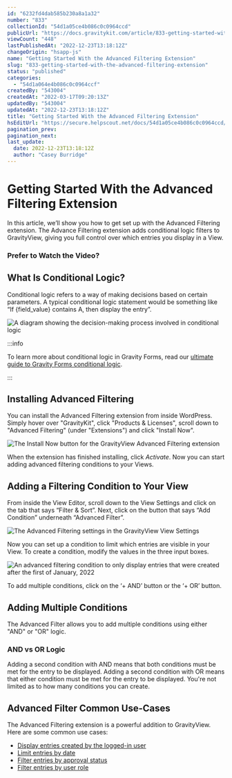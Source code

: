 ```yaml
---
id: "6232fd4dab585b230a8a1a32"
number: "833"
collectionId: "54d1a05ce4b086c0c0964ccd"
publicUrl: "https://docs.gravitykit.com/article/833-getting-started-with-the-advanced-filtering-extension"
viewCount: "448"
lastPublishedAt: "2022-12-23T13:18:12Z"
changeOrigin: "hsapp-js"
name: "Getting Started With the Advanced Filtering Extension"
slug: "833-getting-started-with-the-advanced-filtering-extension"
status: "published"
categories: 
  - "54d1a064e4b086c0c0964ccf"
createdBy: "543004"
createdAt: "2022-03-17T09:20:13Z"
updatedBy: "543004"
updatedAt: "2022-12-23T13:18:12Z"
title: "Getting Started With the Advanced Filtering Extension"
hsEditUrl: "https://secure.helpscout.net/docs/54d1a05ce4b086c0c0964ccd/article/6232fd4dab585b230a8a1a32"
pagination_prev: 
pagination_next: 
last_update:
  date: 2022-12-23T13:18:12Z
  author: "Casey Burridge"
---
```


# Getting Started With the Advanced Filtering Extension

In this article, we’ll show you how to get set up with the Advanced Filtering extension. The Advance Filtering extension adds conditional logic filters to GravityView, giving you full control over which entries you display in a View.

### Prefer to Watch the Video?


<YouTube videoId="ZcGZyw2sQXw" />

## What Is Conditional Logic?

Conditional logic refers to a way of making decisions based on certain parameters. A typical conditional logic statement would be something like “If {field\_value} contains A, then display the entry”.

![A diagram showing the decision-making process involved in conditional logic](https://lh6.googleusercontent.com/escbpbtl-tW4cgKnNxCpAH-ZloorDI7hkT3X_HLFBKpLE4qBCbpTgVHfQt8VvmgV09CPGbdjWCXaCMAAVpzONLWDks-bKXhFq_w2fXjbNDXv7olDfsOyT2R4ZIoelsmqGAC0yVXQ)


:::info

To learn more about conditional logic in Gravity Forms, read our [ultimate guide to Gravity Forms conditional logic](https://www.gravitykit.com/gravity-forms-conditional-logic/).

:::

 ## Installing Advanced Filtering

You can install the Advanced Filtering extension from inside WordPress. Simply hover over "GravityKit", click "Products &amp; Licenses", scroll down to "Advanced Filtering" (under "Extensions") and click "Install Now".

![The Install Now button for the GravityView Advanced Filtering extension](https://s3.amazonaws.com/helpscout.net/docs/assets/54c58489e4b051242988532c/images/63a568b49ef7901532ad2a8f/file-yzaouvfhhy.png)

When the extension has finished installing, click *Activate*. Now you can start adding advanced filtering conditions to your Views.

## Adding a Filtering Condition to Your View

From inside the View Editor, scroll down to the View Settings and click on the tab that says “Filter &amp; Sort”. Next, click on the button that says “Add Condition” underneath “Advanced Filter”.

![The Advanced Filtering settings in the GravityView View Settings](https://lh6.googleusercontent.com/qzlM3CNFymos9PbH7ySXNjstsWb-dXtdZtm4ZeRnBvHDWT5oWzz58OV5Y6rqp_cC_SY7SS2qPmv6DCAHXjCrPJ_9EnylJZJ6vdkaS16S9nXbFzUDb2cMsuN1hyaOuFsFc_nFHkl2)

Now you can set up a condition to limit which entries are visible in your View. To create a condition, modify the values in the three input boxes.

![An advanced filtering condition to only display entries that were created after the first of January, 2022](https://lh3.googleusercontent.com/pnlC2K_UYe2H6wLkLvx_rlVwKsZ5dXwxG5vvKBMxPx3qLrNLSlXDm_w_qVu9oesuId61zaxtYpW-jz62IQ2sxi8hvk9ejnuum8VG43U8W-OZYVGexd3U9B5rZqiQpHDbLCEHHpu0)

To add multiple conditions, click on the ‘+ AND’ button or the ‘+ OR’ button.

## Adding Multiple Conditions

The Advanced Filter allows you to add multiple conditions using either "AND" or "OR" logic.

### AND vs OR Logic

Adding a second condition with AND means that both conditions must be met for the entry to be displayed. Adding a second condition with OR means that either condition must be met for the entry to be displayed. You're not limited as to how many conditions you can create.

## Advanced Filter Common Use-Cases

The Advanced Filtering extension is a powerful addition to GravityView. Here are some common use cases:

- [Display entries created by the logged-in user](https://docs.gravitykit.com/article/203-how-to-show-only-results-submitted-by-the-current-user)
- [Limit entries by date](https://docs.gravitykit.com/article/487-filter-relative-timeframe)
- [Filter entries by approval status](https://docs.gravitykit.com/article/470-filtering-by-entry-approval-status)
- [Filter entries by user role](https://docs.gravitykit.com/article/471-filtering-by-user-role)